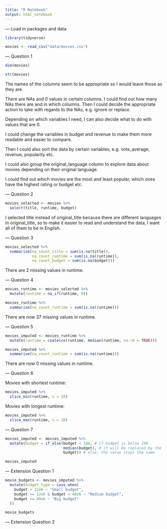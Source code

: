 ```yaml
---
title: "R Notebook"
output: html_notebook
---
```


--- Load in packages and data
```r
library(tidyverse)

movies <- read_csv("data/movies.csv")
```

--- Question 1

```r
dim(movies)
```
```r
str(movies)
```


The names of the columns seem to be appropriate so I would leave those as they are.

There are NAs and 0 values in certain columns. I could find out how many NAs there are and in which columns.
Then I could decide the appropriate action to take with regards to the NAs, e.g. ignore or replace.

Depending on which variables I need, I can also decide what to do with values that are 0.

I could change the variables in budget and revenue to make them more readable and easier to compare.

Then I could also sort the data by certain variables, e.g. vote_average, revenue, popularity etc.

I could also group the original_language column to explore data about movies depending on their original language.

I could find out which movies are the most and least popular, which ones have the highest rating or budget etc.


--- Question 2

```r
movies_selected <- movies %>% 
  select(title, runtime, budget) 
```

I selected title instead of original_title because there are different languages in original_title,
so to make it easier to read and understand the data, I want all of them to be in English.

--- Question 3

```r
movies_selected %>%
  summarise(na_count_title = sum(is.na(title)),
            na_count_runtime = sum(is.na(runtime)),
            na_count_budget = sum(is.na(budget)))
```

There are 2 missing values in runtime.

--- Question 4

```r
movies_runtime <- movies_selected %>%
  mutate(runtime = na_if(runtime, 0)) 

movies_runtime %>% 
  summarise(na_count_runtime = sum(is.na(runtime)))
```

There are now 37 missing values in runtime.

--- Question 5

```r
movies_imputed <- movies_runtime %>%
  mutate(runtime = coalesce(runtime, median(runtime, na.rm = TRUE)))

movies_imputed %>%
  summarise(na_count_runtime = sum(is.na(runtime)))
```
There are now 0 missing values in runtime.

--- Question 6

Movies with shortest runtime:

```r
movies_imputed %>%
  slice_min(runtime, n = 10)
```

Movies with longest runtime:

```r
movies_imputed %>% 
  slice_max(runtime, n = 10)
```

--- Question 7

```r
movies_imputed <- movies_imputed %>% 
  mutate(budget = if_else(budget < 100, # if budget is below 100
                          median(budget), # it will be replaced by the median of budget
                          budget)) # else, the value stays the same

movies_imputed
```

--- Extension Question 1

```r
movie_budgets <- movies_imputed %>% 
  mutate(budget_type = case_when(
    budget < 12e6 ~ "Small budget", 
    budget >= 12e6 & budget < 40e6 ~ "Medium budget",
    budget >= 40e6 ~ "Big budget"
  ))

movie_budgets
```

--- Extension Question 2

